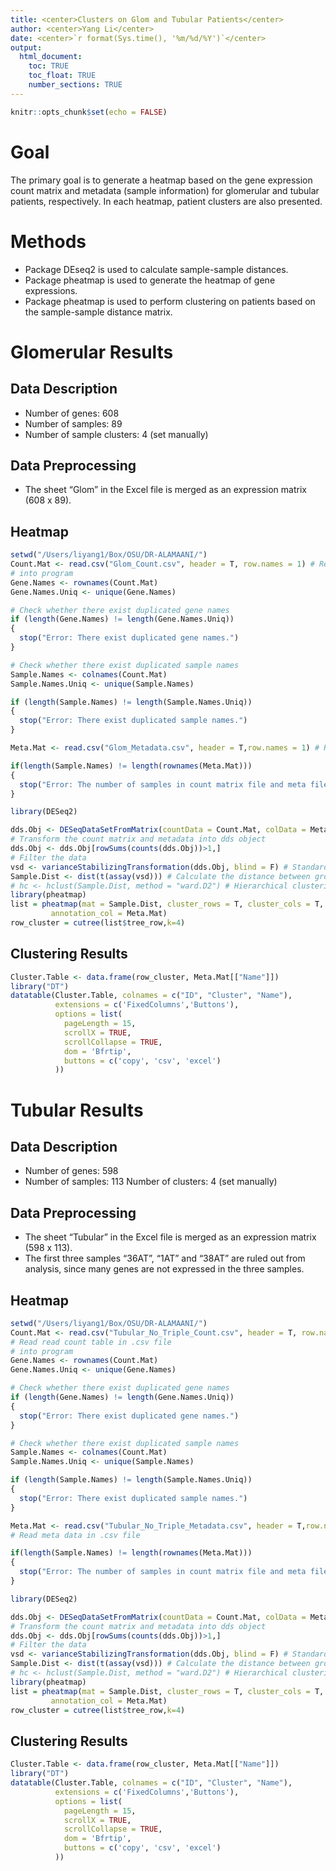 ```yaml
---
title: <center>Clusters on Glom and Tubular Patients</center>
author: <center>Yang Li</center>
date: <center>`r format(Sys.time(), '%m/%d/%Y')`</center>
output: 
  html_document:
    toc: TRUE
    toc_float: TRUE
    number_sections: TRUE
---
```


```r
knitr::opts_chunk$set(echo = FALSE)
```

# Goal

The primary goal is to generate a heatmap based on the gene expression count matrix and metadata (sample information) for glomerular and tubular patients, respectively. In each heatmap, patient clusters are also presented. 

# Methods

* Package DEseq2 is used to calculate sample-sample distances.
* Package pheatmap is used to generate the heatmap of gene expressions. 
* Package pheatmap is used to perform clustering on patients based on the sample-sample distance matrix. 

# Glomerular Results

## Data Description

* Number of genes: 608
* Number of samples: 89
* Number of sample clusters: 4 (set manually)

## Data Preprocessing

* The sheet "Glom" in the Excel file is merged as an expression matrix (608 x 89).

## Heatmap

```r
setwd("/Users/liyang1/Box/OSU/DR-ALAMAANI/")
Count.Mat <- read.csv("Glom_Count.csv", header = T, row.names = 1) # Read read count table in .csv file
# into program
Gene.Names <- rownames(Count.Mat)
Gene.Names.Uniq <- unique(Gene.Names)

# Check whether there exist duplicated gene names
if (length(Gene.Names) != length(Gene.Names.Uniq))
{
  stop("Error: There exist duplicated gene names.")
}

# Check whether there exist duplicated sample names
Sample.Names <- colnames(Count.Mat)
Sample.Names.Uniq <- unique(Sample.Names)

if (length(Sample.Names) != length(Sample.Names.Uniq))
{
  stop("Error: There exist duplicated sample names.")
}

Meta.Mat <- read.csv("Glom_Metadata.csv", header = T,row.names = 1) # Read meta data in .csv file

if(length(Sample.Names) != length(rownames(Meta.Mat)))
{
  stop("Error: The number of samples in count matrix file and meta file is not consistent.")
}

library(DESeq2)

dds.Obj <- DESeqDataSetFromMatrix(countData = Count.Mat, colData = Meta.Mat, design=~Time, tidy=F)
# Transform the count matrix and metadata into dds object
dds.Obj <- dds.Obj[rowSums(counts(dds.Obj))>1,]
# Filter the data
vsd <- varianceStabilizingTransformation(dds.Obj, blind = F) # Standardize the data
Sample.Dist <- dist(t(assay(vsd))) # Calculate the distance between groups
# hc <- hclust(Sample.Dist, method = "ward.D2") # Hierarchical clustering 
library(pheatmap)
list = pheatmap(mat = Sample.Dist, cluster_rows = T, cluster_cols = T, 
         annotation_col = Meta.Mat)
row_cluster = cutree(list$tree_row,k=4)

```

## Clustering Results

```r
Cluster.Table <- data.frame(row_cluster, Meta.Mat[["Name"]])
library("DT")
datatable(Cluster.Table, colnames = c("ID", "Cluster", "Name"), 
          extensions = c('FixedColumns','Buttons'), 
          options = list(
            pageLength = 15,
            scrollX = TRUE,
            scrollCollapse = TRUE,
            dom = 'Bfrtip',
            buttons = c('copy', 'csv', 'excel')
          ))
```

# Tubular Results

## Data Description

* Number of genes: 598
* Number of samples: 113
Number of clusters: 4 (set manually)

## Data Preprocessing

* The sheet "Tubular" in the Excel file is merged as an expression matrix (598 x 113).
* The first three samples "36AT", "1AT" and "38AT" are ruled out from analysis, since many genes are not expressed in the three samples.

## Heatmap

```r
setwd("/Users/liyang1/Box/OSU/DR-ALAMAANI/")
Count.Mat <- read.csv("Tubular_No_Triple_Count.csv", header = T, row.names = 1) 
# Read read count table in .csv file
# into program
Gene.Names <- rownames(Count.Mat)
Gene.Names.Uniq <- unique(Gene.Names)

# Check whether there exist duplicated gene names
if (length(Gene.Names) != length(Gene.Names.Uniq))
{
  stop("Error: There exist duplicated gene names.")
}

# Check whether there exist duplicated sample names
Sample.Names <- colnames(Count.Mat)
Sample.Names.Uniq <- unique(Sample.Names)

if (length(Sample.Names) != length(Sample.Names.Uniq))
{
  stop("Error: There exist duplicated sample names.")
}

Meta.Mat <- read.csv("Tubular_No_Triple_Metadata.csv", header = T,row.names = 1) 
# Read meta data in .csv file

if(length(Sample.Names) != length(rownames(Meta.Mat)))
{
  stop("Error: The number of samples in count matrix file and meta file is not consistent.")
}

library(DESeq2)

dds.Obj <- DESeqDataSetFromMatrix(countData = Count.Mat, colData = Meta.Mat, design=~Time, tidy=F)
# Transform the count matrix and metadata into dds object
dds.Obj <- dds.Obj[rowSums(counts(dds.Obj))>1,]
# Filter the data
vsd <- varianceStabilizingTransformation(dds.Obj, blind = F) # Standardize the data
Sample.Dist <- dist(t(assay(vsd))) # Calculate the distance between groups
# hc <- hclust(Sample.Dist, method = "ward.D2") # Hierarchical clustering 
library(pheatmap)
list = pheatmap(mat = Sample.Dist, cluster_rows = T, cluster_cols = T, 
         annotation_col = Meta.Mat)
row_cluster = cutree(list$tree_row,k=4)

```

## Clustering Results

```r
Cluster.Table <- data.frame(row_cluster, Meta.Mat[["Name"]])
library("DT")
datatable(Cluster.Table, colnames = c("ID", "Cluster", "Name"), 
          extensions = c('FixedColumns','Buttons'), 
          options = list(
            pageLength = 15,
            scrollX = TRUE,
            scrollCollapse = TRUE,
            dom = 'Bfrtip',
            buttons = c('copy', 'csv', 'excel')
          ))
```